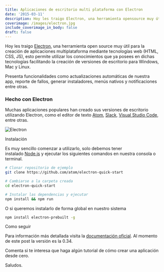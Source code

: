 ```yaml
---
title: Aplicaciones de escritorio multi plataforma con Electron
date: '2015-03-11'
description: Hoy les traigo Electron, una herramienta opensource muy útil para la creación de aplicaciones multiplataforma mediante tecnologías web (HTML, CSS, JS), esto permite utilizar los conocimientos que ya posees en dichas tecnologías facilitando la creación de versiones de escritorio para Windows, Mac y Linux.
coverimage: /images/electron.jpg
include_coverimage_in_body: false
draft: false
---
```


Hoy les traigo [Electron](https://www.electronjs.org/), una herramienta open source muy útil para la creación de aplicaciones multiplataforma mediante tecnologías web (HTML, CSS, JS), esto permite utilizar los conocimientos que ya posees en dichas tecnologías facilitando la creación de versiones de escritorio para Windows, Mac y Linux.

Presenta funcionalidades como actualizaciones automáticas de nuestra app, reporte de fallos, generar instaladores, menús nativos y notificaciones entre otras.

### Hecho con Electron

Muchas aplicaciones populares han creado sus versiones de escritorio utilizando Electron, como el editor de texto [Atom](https://atom.io/), [Slack](https://slack.com/), [Visual Studio Code](https://code.visualstudio.com/), entre otras.

![Electron](/images/hecho-con-electron.jpg)

Instalación

Es muy sencillo comenzar a utilizarlo, solo debemos tener instalado [Node.js](https://nodejs.org/) y ejecutar los siguientes comandos en nuestra consola o terminal.

```sh
# Clonar repositorio de ejemplo
git clone https://github.com/atom/electron-quick-start

# Cambiarse a la carpeta creada
cd electron-quick-start

# Instalar las dependencias y ejecutar
npm install && npm run
```

O si queremos instalarlo de forma global en nuestro sistema

```sh
npm install electron-prebuilt -g
```

Como seguir

Para información más detallada visita la [documentación oficial](https://www.electronjs.org/docs/latest). Al momento de este post la versión es la 0.34.

Comenta si te interesa que haga algún tutorial de cómo crear una aplicación desde cero.

Saludos.
